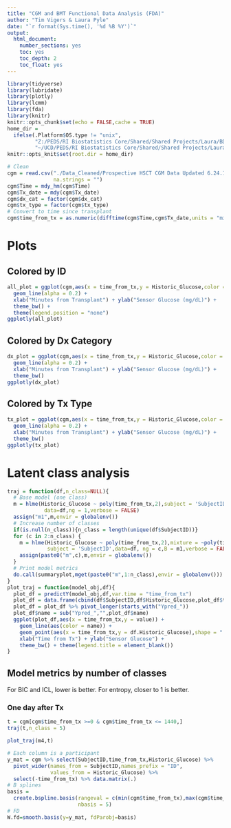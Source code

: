 ```yaml
---
title: "CGM and BMT Functional Data Analysis (FDA)"
author: "Tim Vigers & Laura Pyle"
date: "`r format(Sys.time(), '%d %B %Y')`"
output:
  html_document:
    number_sections: yes
    toc: yes
    toc_depth: 2
    toc_float: yes
---
```


```r
library(tidyverse)
library(lubridate)
library(plotly)
library(lcmm)
library(fda)
library(knitr)
knitr::opts_chunk$set(echo = FALSE,cache = TRUE)
home_dir = 
  ifelse(.Platform$OS.type != "unix",
         "Z:/PEDS/RI Biostatistics Core/Shared/Shared Projects/Laura/BDC/Projects/Jenna Sopfe/CGM Accuracy in BMT/",
         "~/UCD/PEDS/RI Biostatistics Core/Shared/Shared Projects/Laura/BDC/Projects/Jenna Sopfe/CGM Accuracy in BMT/")
knitr::opts_knit$set(root.dir = home_dir)
```

```r
# Clean
cgm = read.csv("./Data_Cleaned/Prospective HSCT CGM Data Updated 6.24.19 FULL DATA SET.csv",
               na.strings = "")
cgm$Time = mdy_hm(cgm$Time)
cgm$Tx_date = mdy(cgm$Tx_date)
cgm$dx_cat = factor(cgm$dx_cat)
cgm$tx_type = factor(cgm$tx_type)
# Convert to time since transplant
cgm$time_from_tx = as.numeric(difftime(cgm$Time,cgm$Tx_date,units = "mins"))
```

# Plots

## Colored by ID

```r
all_plot = ggplot(cgm,aes(x = time_from_tx,y = Historic_Glucose,color = factor(SubjectID))) + 
  geom_line(alpha = 0.2) + 
  xlab("Minutes from Transplant") + ylab("Sensor Glucose (mg/dL)") +
  theme_bw() + 
  theme(legend.position = "none")
ggplotly(all_plot)
```

## Colored by Dx Category

```r
dx_plot = ggplot(cgm,aes(x = time_from_tx,y = Historic_Glucose,color = dx_cat)) + 
  geom_line(alpha = 0.2) + 
  xlab("Minutes from Transplant") + ylab("Sensor Glucose (mg/dL)") +
  theme_bw()
ggplotly(dx_plot)
```

## Colored by Tx Type

```r
tx_plot = ggplot(cgm,aes(x = time_from_tx,y = Historic_Glucose,color = tx_type)) + 
  geom_line(alpha = 0.2) + 
  xlab("Minutes from Transplant") + ylab("Sensor Glucose (mg/dL)") +
  theme_bw()
ggplotly(tx_plot)
```

# Latent class analysis

```r
traj = function(df,n_class=NULL){
  # Base model (one class)
  m = hlme(Historic_Glucose ~ poly(time_from_tx,2),subject = 'SubjectID',
            data=df,ng = 1,verbose = FALSE)
  assign("m1",m,envir = globalenv())
  # Increase number of classes
  if(is.null(n_class)){n_class = length(unique(df$SubjectID))}
  for (c in 2:n_class) {
    m = hlme(Historic_Glucose ~ poly(time_from_tx,2),mixture = ~poly(time_from_tx,2),
             subject = 'SubjectID',data=df, ng = c,B = m1,verbose = FALSE)
    assign(paste0("m",c),m,envir = globalenv())
  }
  # Print model metrics
  do.call(summaryplot,mget(paste0("m",1:n_class),envir = globalenv()))
}
plot_traj = function(model_obj,df){
  plot_df = predictY(model_obj,df,var.time = "time_from_tx")
  plot_df = data.frame(cbind(df$SubjectID,df$Historic_Glucose,plot_df$times,plot_df$pred))
  plot_df = plot_df %>% pivot_longer(starts_with("Ypred_"))
  plot_df$name = sub("Ypred_","",plot_df$name)
  ggplot(plot_df,aes(x = time_from_tx,y = value)) + 
    geom_line(aes(color = name)) + 
    geom_point(aes(x = time_from_tx,y = df.Historic_Glucose),shape = ".") + 
    xlab("Time from Tx") + ylab("Sensor Glucose") +
    theme_bw() + theme(legend.title = element_blank())
}
```

## Model metrics by number of classes

For BIC and ICL, lower is better. For entropy, closer to 1 is better.

### One day after Tx

```r
t = cgm[cgm$time_from_tx >=0 & cgm$time_from_tx <= 1440,]
traj(t,n_class = 5)
```

```r
plot_traj(m4,t)
```

```r
# Each column is a participant
y_mat = cgm %>% select(SubjectID,time_from_tx,Historic_Glucose) %>% 
  pivot_wider(names_from = SubjectID,names_prefix = "ID",
              values_from = Historic_Glucose) %>% 
  select(-time_from_tx) %>% data.matrix(.)
# B splines
basis = 
  create.bspline.basis(rangeval = c(min(cgm$time_from_tx),max(cgm$time_from_tx)),
                       nbasis = 5)
# FD
W.fd=smooth.basis(y=y_mat, fdParobj=basis)
```

